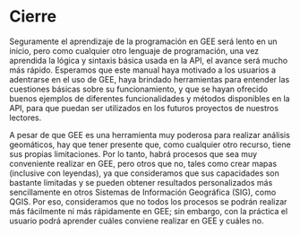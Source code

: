 \newpage
# Cierre

Seguramente el aprendizaje de la programación en GEE será lento en un inicio, pero como cualquier otro lenguaje de programación, una vez aprendida la lógica y sintaxis básica usada en la API, el avance será mucho más rápido. Esperamos que este manual haya motivado a los usuarios a adentrarse en el uso de GEE, haya brindado herramientas para entender las cuestiones básicas sobre su funcionamiento, y que se hayan ofrecido buenos ejemplos de diferentes funcionalidades y métodos disponibles en la API, para que puedan ser utilizados en los futuros proyectos de nuestros lectores. 

A pesar de que GEE es una herramienta muy poderosa para realizar análisis geomáticos, hay que tener presente que, como cualquier otro recurso, tiene sus propias limitaciones. Por lo tanto, habrá procesos que sea muy conveniente realizar en GEE, pero otros que no, tales como crear mapas (inclusive con leyendas), ya que consideramos que sus capacidades son bastante limitadas y se pueden obtener resultados personalizados más sencillamente en otros Sistemas de Información Geográfica (SIG), como QGIS. Por eso, consideramos que no todos los procesos se podrán realizar más fácilmente ni más rápidamente en GEE; sin embargo, con la práctica el usuario podrá aprender cuáles conviene realizar en GEE y cuáles no. 
